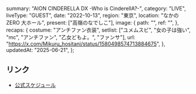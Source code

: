   summary: "AION CINDERELLA DX -Who is CinderellA?-",
  category: "LIVE",
  liveType: "GUEST",
  date: "2022-10-13",
  region: "東京",
  location: "なかのZERO 大ホール",
  present: ["高嶺のなでしこ"],
  image: {
    path: "",
    ref: "",
  },
  recaps: {
    costume: "アンチファン衣装",
    setlist: ["ユメムスビ", "女の子は強い", "mc", "アンチファン", "乙女どもよ。", "ファンサ"],
    url: "https://x.com/Mikuru_hositani/status/1580498574713884675",
  },
  updatedAt: "2025-06-21",
};

## リンク

- [公式スケジュール](https://takanenonadeshiko.jp/?p=463)
